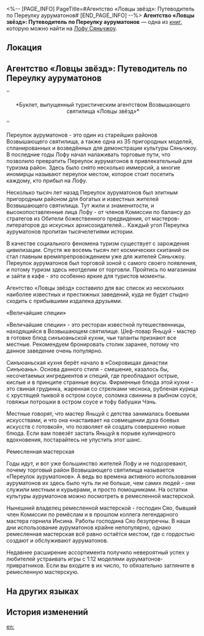 <%-- [PAGE_INFO]
PageTitle=#Агентство «Ловцы звёзд»: Путеводитель по Переулку ауруматонов#
[END_PAGE_INFO] --%>
{{Дополнить}}
{{Книга Инфобокс
|id           = 238
|partIds      = 190479
|Название     = 
|Изображение  = Иконка рукописи с Лофу Сяньчжоу.png
|Мир          = Лофу Сяньчжоу
|Томов        = 1
|Автор        = <!--нужно добавить-->
|Описание     = Брошюра туристического агентства в Возвышающем святилище. Её необязательно читать, но желательно иметь при себе.
|Том1         = {{tx}}
|Источник1    = {{tx|Отсутствует источник}}
|Персонажи    = 
|Фракции      = 
}}
'''Агентство «Ловцы звёзд»: Путеводитель по Переулку ауруматонов''' — одна из [[Книги|книг]], которую можно найти на [[Лофу Сяньчжоу]].

==Локация==
{{Отметка карты|<!--название карты-->|<!--id отметки-->}}

==Агентство «Ловцы звёзд»: Путеводитель по Переулку ауруматонов==
''<div align="center">*Буклет, выпущенный туристическим агентством Возвышающего святилища «Ловцы звёзд»*</div>''

{{Размер|32|Переулок ауруматонов. Общие впечатления}}

Переулок ауруматонов - это один из старейших районов Возвышающего святилища, а также одна из 35 пригородных моделей, спланированных и возведённых для демонстрации культуры Сяньчжоу. В последние годы Лофу начал налаживать торговые пути, что позволило превратить Переулок ауруматонов в привлекательный для туризма район. Здесь было снято несколько иммерсий, а многие иномирцы называют переулок местом, которое стоит посетить каждому, кто прибыл на Лофу.

Несколько тысяч лет назад Переулок ауруматонов был элитным пригородным районом для богатых и известных жителей Возвышающего святилища. Тут жили и знаменитости, и высокопоставленные лица Лофу - от членов Комиссии по балансу до стратегов из Обители божественного предвидения, от мастеров-литераторов до искусных архисозидателей... Каждый угол Переулка ауруматонов пропитан тысячелетиями истории.

{{Размер|32|Переулок ауруматонов. Руководство по шопингу}}

В качестве социального феномена туризм существует с зарождения цивилизации. Спустя же восемь тысяч лет космических скитаний он стал главным времяпрепровождением уже для жителей Сяньчжоу. Переулок ауруматонов был торговой зоной с самого своего появления, и потому туризм здесь неотделим от торговли. Пройтись по магазинам и зайти в кафе - это особенно яркие для туристов моменты.

Агентство «Ловцы звёзд» составило для вас список из нескольких наиболее известных и престижных заведений, куда не будет стыдно сходить с прибывшими издалека друзьями.

«Величайшие специи»

«Величайшие специи» - это ресторан известной путешественницы, находящийся в Возвышающем святилище. Шеф-повар Яньцуй - мастер в готовке блюд cинъюаньской кухни, чьи таланты признают все местные. Рекомендуем бронировать столик заранее, потому что данное заведение очень популярно.

Синъюаньская кухня берёт начало в «Сокровищах династии Синъюань». Основа данного стиля - смешение, казалось бы, несочетаемых ингредиентов и специй, где преобладают острые, кислые и в принципе странные вкусы. Фирменные блюда этой кухни - это свиная грудинка, жаренная со стрелками чеснока, рубленая курица с хрустящей тыквой в остром соусе, соломка свинины в рыбном соусе, говяжьи потрошки в остром соусе и тофу бабушки Чэнь.

Местные говорят, что мастер Яньцуй с детства занималась боевыми искусствами, и что она «настаивает на совмещении духа боевых искусств с готовкой», что позволяет ей создать совершенно новые блюда. Если вам повезёт застать Яньцуй в порыве кулинарного вдохновения, постарайтесь не упустить этот шанс.

Ремесленная мастерская

Годы идут, и вот уже большинство жителей Лофу и не подозревают, почему торговый район Возвышающего святилища называется «Переулок ауруматонов». А ведь во времена активного использования ауруматонов их здесь было чуть ли не больше, чем самих людей - они служили местным и курьерами, и просто помощниками. На остатки культуры ауруматонов можно посмотреть в ремесленной мастерской.

Нынешний владелец ремесленной мастерской - господин Сяо, бывший член Комиссии по ремёслам и в прошлом коллега легендарного мастера горнила Инсина. Работы господина Сяо безупречны. В наши дни использование ауруматонов крайне непопулярно, однако ремесленная мастерская всё равно остаётся местом, где с гордостью создают и обслуживают ауруматонов.

Недавнее расширение ассортимента получило невероятный успех у любителей устраивать игры с 1:12 моделями ауруматонов-привратников. Если вы входите в их число, то обязательно загляните в ремесленную мастерскую.

==На других языках==
{{На других языках
|en   = Star-Picking Tours: Aurum Alley Travel Guide
|zhs  = 摘星社•金人巷旅游攻略
|zht  = 摘星社•金人巷旅遊攻略
|ja   = 摘星社・金人巷旅行案内
|ko   = 별을 따는 여행사•금 조각상 거리 여행 책자
|es   = Viajes Buscaestrellas: guía del Callejón Aurum
|fr   = Comptoir touristellaire&nbsp;: Guide de l'allée des Aurums
|ru   = Агентство «Ловцы звёзд»: Путеводитель по Переулку ауруматонов
|th   = Star-Picking Tours: คู่มือท่องเที่ยวตรอก Aurum
|vi   = Hội Hái Sao - Hướng Dẫn Du Lịch Phố Kim Nhân
|de   = Sternpicker-Tours: Reiseführer für die Aurum-Allee
|id   = Star-Picking Tours: Panduan Jalan-Jalan di Aurum Alley
|pt   = Passeios de Colheita de Estrelas: Guia de Viagem do Beco Aurum
}}

==История изменений==
{{История изменений|3.5}}

[[en:]]